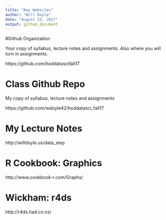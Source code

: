 ```yaml
---
title: "Key Websites"
author: "Will Doyle"
date: "August 23, 2017"
output: github_document
---
```


#Github Organization

Your copy of syllabus, lecture notes and assignments. Also where you will turn in assignments. 

https://github.com/hoddatascifall17


# Class Github Repo
My copy of syllabus, lecture notes and assignments

https://github.com/wdoyle42/hoddatasci_fall17

# My Lecture Notes

http://willdoyle.us/data_step

# R Cookbook: Graphics

http://www.cookbook-r.com/Graphs/

# Wickham: r4ds

http://r4ds.had.co.nz/
